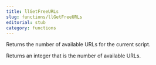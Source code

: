 ```yaml
---
title: llGetFreeURLs
slug: functions/llGetFreeURLs
editorial: stub
category: functions
---
```


<LSLFunction name="llGetFreeURLs"/>

Returns the number of available URLs for the current script.

Returns an integer that is the number of available URLs.
